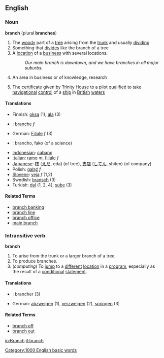 ==English==

===Noun===
'''branch''' (plural '''branches''')

# The [[woody]] part of a [[tree]] arising from the [[trunk]] and usually [[dividing]]
# Something that [[divide]]s like the branch of a tree
# A [[location]] of a [[business]] with several locations.
#: ''Our main branch is downtown, and we have branches in all major suburbs.''
# An area in business or of knowledge, research
#{{nautical}} The [[certificate]] given by [[Trinity House]] to a [[pilot]] [[qualified]] to take [[navigational]] [[control]] of a [[ship]] in [[British]] [[water]]s

====Translations====
*Finnish: [[oksa]] (1), [[ala]] (3)
*{{fr}}: [[branche]] ''f''
*German: [[Filiale]] ''f'' (3)
*{{io}}: brancho, fako (of a science)
*[[Indonesian]]: [[cabang]]
*[[Italian]]: [[ramo]] ''m'', [[filiale]] ''f''
*[[Japanese]]: [[枝]] ([[えだ]], eda) (of tree), [[支店]] ([[してん]], shiten) (of company)
*Polish: [[gałąź]] ''f''
*[[Slovene]]: [[veja]] ''f'' (1,2)
*Swedish: [[bransch]] (3)
*Turkish: [[dal]] (1, 2, 4), [[şube]] (3)

====Related Terms====
*[[branch banking]]
*[[branch line]]
*[[branch office]]
*[[main branch]]

===Intransitive verb===
'''branch'''

# To arise from the trunk or a larger branch of a tree.
# To produce branches.
# (''computing'') To [[jump]] to a [[different]] [[location]] in a [[program]], especially as the result of a [[conditional]] [[statement]].

====Translations====
*{{fr}}: brancher (3)
*German: [[abzweigen]] (1), [[verzweigen]] (2), [[springen]] (3)

====Related Terms====
*[[branch off]]
*[[branch out]]

[[Category:1000 English basic words]]

[[io:Branch]]
[[it:branch]]